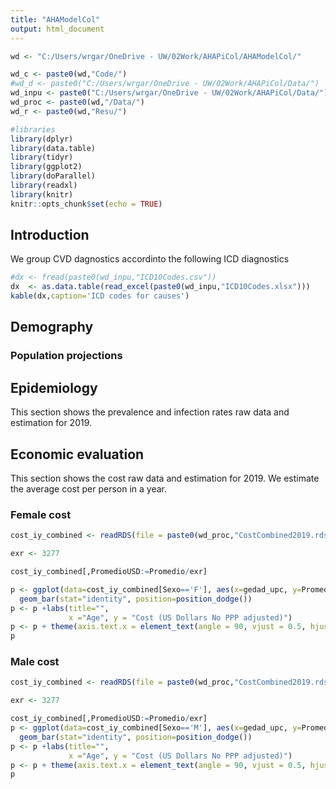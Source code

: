 ```yaml
---
title: "AHAModelCol"
output: html_document
---
```


```r
wd <- "C:/Users/wrgar/OneDrive - UW/02Work/AHAPiCol/AHAModelCol/"

wd_c <- paste0(wd,"Code/")
#wd_d <- paste0("C:/Users/wrgar/OneDrive - UW/02Work/AHAPiCol/Data/")
wd_inpu <- paste0("C:/Users/wrgar/OneDrive - UW/02Work/AHAPiCol/Data/")
wd_proc <- paste0(wd,"/Data/")
wd_r <- paste0(wd,"Resu/")

#libraries
library(dplyr)
library(data.table)
library(tidyr)
library(ggplot2)
library(doParallel)
library(readxl)
library(knitr)
knitr::opts_chunk$set(echo = TRUE)
```

## Introduction

We group CVD dagnostics accordinto the following ICD diagnostics

```r
#dx <- fread(paste0(wd_inpu,"ICD10Codes.csv"))
dx  <- as.data.table(read_excel(paste0(wd_inpu,"ICD10Codes.xlsx")))
kable(dx,caption='ICD codes for causes')
```

## Demography

### Population projections
<!-- This is an R Markdown document. Markdown is a simple formatting syntax for authoring HTML, PDF, and MS Word documents. For more details on using R Markdown see <http://rmarkdown.rstudio.com>. -->

<!-- When you click the **Knit** button a document will be generated that includes both content as well as the output of any embedded R code chunks within the document. You can embed an R code chunk like this: -->

## Epidemiology

This section shows the prevalence and infection rates raw data and estimation for 2019.

<!-- Note that the `echo = FALSE` parameter was added to the code chunk to prevent printing of the R code that generated the plot. -->

## Economic evaluation

This section shows the cost raw data and estimation for 2019. We estimate the average cost per person in a year.

### Female cost

```r
cost_iy_combined <- readRDS(file = paste0(wd_proc,"CostCombined2019.rds"))

exr <- 3277

cost_iy_combined[,PromedioUSD:=Promedio/exr]

p <- ggplot(data=cost_iy_combined[Sexo=='F'], aes(x=gedad_upc, y=PromedioUSD, fill=cause)) +
  geom_bar(stat="identity", position=position_dodge())
p <- p +labs(title="",
             x ="Age", y = "Cost (US Dollars No PPP adjusted)")
p <- p + theme(axis.text.x = element_text(angle = 90, vjust = 0.5, hjust=1))
p

```

### Male cost

```r
cost_iy_combined <- readRDS(file = paste0(wd_proc,"CostCombined2019.rds"))

exr <- 3277

cost_iy_combined[,PromedioUSD:=Promedio/exr]
p <- ggplot(data=cost_iy_combined[Sexo=='M'], aes(x=gedad_upc, y=PromedioUSD, fill=cause)) +
  geom_bar(stat="identity", position=position_dodge())
p <- p +labs(title="",
             x ="Age", y = "Cost (US Dollars No PPP adjusted)")
p <- p + theme(axis.text.x = element_text(angle = 90, vjust = 0.5, hjust=1))
p

```

